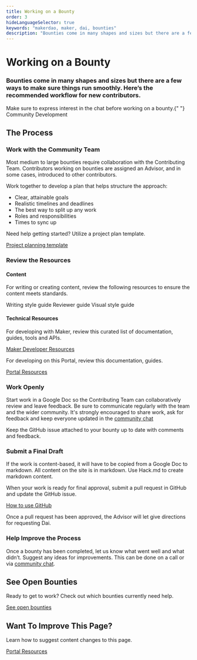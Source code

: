 ```yaml
---
title: Working on a Bounty
order: 3
hideLanguageSelector: true
keywords: "makerdao, maker, dai, bounties"
description: "Bounties come in many shapes and sizes but there are a few ways to make sure things run smoothly. Here’s the recommended workflow for new contributors."
---
```


# Working on a Bounty

### Bounties come in many shapes and sizes but there are a few ways to make sure things run smoothly. Here’s the recommended workflow for new contributors.

<CTA>
  <Icon name="search" /> Make sure to express interest in the chat before
  working on a bounty.{" "}
  <Link to="https://chat.makerdao.com/channel/community-development">
    Community Development
  </Link>
</CTA>

## The Process

<Process>

<Box>

### Work with the Community Team

Most medium to large bounties require collaboration with the Contributing Team. Contributors working on bounties are assigned an Advisor, and in some cases, introduced to other contributors.

Work together to develop a plan that helps structure the approach:

- Clear, attainable goals
- Realistic timelines and deadlines
- The best way to split up any work
- Roles and responsibilities
- Times to sync up

Need help getting started? Utilize a project plan template.

[Project planning template](https://bit.ly/comm-dev-project-planning-template)

</Box>

<Box>

### Review the Resources

#### Content

For writing or creating content, review the following resources to ensure the content meets standards.

<List>

<Link to="/work_with_us/content/writing-style-guide/">Writing style guide </Link>
<Link to="/work_with_us/content/reviewer-guide/">Reviewer guide </Link>
<Link to="/work_with_us/content/visual-style-guide/">Visual style guide </Link>
</List>

#### Technical Resources

For developing with Maker, review this curated list of documentation, guides, tools and APIs.

[Maker Developer Resources](https://awesome.makerdao.com/#developer-resources)

For developing on this Portal, review this documentation, guides.

[Portal Resources](/work_with_us/content/)

</Box>

<Box>

### Work Openly

Start work in a Google Doc so the Contributing Team can collaboratively review and leave feedback. Be sure to communicate regularly with the team and the wider community. It's strongly encouraged to share work, ask for feedback and keep everyone updated in the [community chat](https://chat.makerdao.com/channel/community-development)

Keep the GitHub issue attached to your bounty up to date with comments and feedback.

<Box>

</Box>

### Submit a Final Draft

<CTA>
  <Icon name="search" /> If the work is content-based, it will have to be copied
  from a Google Doc to markdown. All content on the site is in markdown. Use
  Hack.md to create markdown content.
</CTA>

When your work is ready for final approval, submit a pull request in GitHub and update the GitHub issue.

[How to use GitHub](/work_with_us/content/using-github/)

Once a pull request has been approved, the Advisor will let give directions for requesting Dai.

</Box>

<Box>

### Help Improve the Process

Once a bounty has been completed, let us know what went well and what didn’t. Suggest any ideas for improvements. This can be done on a call or via [community chat](https://chat.makerdao.com/channel/community-development).

</Box>

</Process>

  <Tout image alt>
  <Box>

## See Open Bounties

Ready to get to work? Check out which bounties currently need help.

[See open bounties](https://github.com/makerdao/community/projects/2?card_filter_query=label%3A%22help+wanted%22)

  </Box>

  <Box>

## Want To Improve This Page?

Learn how to suggest content changes to this page.

[Portal Resources](/work_with_us/content/)

</Box>
</Tout>
